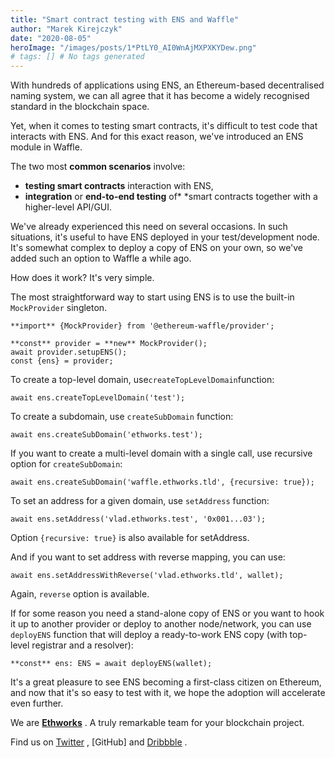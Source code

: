 ```yaml
---
title: "Smart contract testing with ENS and Waffle"
author: "Marek Kirejczyk"
date: "2020-08-05"
heroImage: "/images/posts/1*PtLY0_AI0WnAjMXPXKYDew.png"
# tags: [] # No tags generated
---
```


With hundreds of applications using ENS, an Ethereum-based decentralised naming system, we can all agree that it has become a widely recognised standard in the blockchain space.

Yet, when it comes to testing smart contracts, it's difficult to test code that interacts with ENS. And for this exact reason, we've introduced an ENS module in Waffle.

The two most **common scenarios** involve:

- **testing smart contracts** interaction with ENS,
- **integration** or **end-to-end testing** of* *smart contracts together with a higher-level API/GUI.

We've already experienced this need on several occasions. In such situations, it's useful to have ENS deployed in your test/development node. It's somewhat complex to deploy a copy of ENS on your own, so we've added such an option to Waffle a while ago.

How does it work? It's very simple.

The most straightforward way to start using ENS is to use the built-in `MockProvider` singleton.


```
**import** {MockProvider} from '@ethereum-waffle/provider';

**const** provider = **new** MockProvider();
await provider.setupENS();
const {ens} = provider;
```
To create a top-level domain, use`createTopLevelDomain`function:


```
await ens.createTopLevelDomain('test');
```
To create a subdomain, use `createSubDomain` function:


```
await ens.createSubDomain('ethworks.test');
```
If you want to create a multi-level domain with a single call, use recursive option for `createSubDomain`:


```
await ens.createSubDomain('waffle.ethworks.tld', {recursive: true});
```
To set an address for a given domain, use `setAddress` function:


```
await ens.setAddress('vlad.ethworks.test', '0x001...03');
```
Option `{recursive: true}` is also available for setAddress.

And if you want to set address with reverse mapping, you can use:


```
await ens.setAddressWithReverse('vlad.ethworks.tld', wallet);
```
Again, `reverse` option is available.

If for some reason you need a stand-alone copy of ENS or you want to hook it up to another provider or deploy to another node/network, you can use `deployENS` function that will deploy a ready-to-work ENS copy (with top-level registrar and a resolver):


```
**const** ens: ENS = await deployENS(wallet);
```
It's a great pleasure to see ENS becoming a first-class citizen on Ethereum, and now that it's so easy to test with it, we hope the adoption will accelerate even further.

We are [**Ethworks**](https://ethworks.io/) . A truly remarkable team for your blockchain project.

Find us on [Twitter](https://twitter.com/ethworks) , [GitHub]
and [Dribbble](https://dribbble.com/ethworks) .